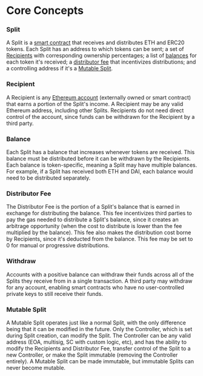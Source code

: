 # Core Concepts

### Split

A Split is a
[smart contract](https://ethereum.org/en/developers/docs/smart-contracts/) that
receives and distributes ETH and ERC20 tokens. Each Split has an address to
which tokens can be sent; a set of [Recipients](/core-concepts#recipient) with
corresponding ownership percentages; a list of
[balances](/core-concepts#balance) for each token it's received; a
[distributor fee](/core-concepts#distributor-fee) that incentivizes
distributions; and a controlling address if it's a
[Mutable Split](/core-concepts#mutable-split).

### Recipient

A Recipient is any
[Ethereum account](https://ethereum.org/en/developers/docs/accounts/#types-of-account)
(externally owned or smart contract) that earns a portion of the Split's income.
A Recipient may be any valid Ethereum address, including other Splits.
Recipients do not need direct control of the account, since funds can be
withdrawn for the Recipient by a third party.

### Balance

Each Split has a balance that increases whenever tokens are received. This
balance must be distributed before it can be withdrawn by the Recipients. Each
balance is token-specific, meaning a Split may have multiple balances. For
example, if a Split has received both ETH and DAI, each balance would need to be
distributed separately.

### Distributor Fee

The Distributor Fee is the portion of a Split's balance that is earned in
exchange for distributing the balance. This fee incentivizes third parties to
pay the gas needed to distribute a Split's balance, since it creates an
arbitrage opportunity (when the cost to distribute is lower than the fee
multiplied by the balance). This fee also makes the distribution cost borne by
Recipients, since it's deducted from the balance. This fee may be set to 0 for
manual or progressive distributions.

### Withdraw

Accounts with a positive balance can withdraw their funds across all of the
Splits they receive from in a single transaction. A third party may withdraw for
any account, enabling smart contracts who have no user-controlled private keys
to still receive their funds.

### Mutable Split

A Mutable Split operates just like a normal Split, with the only difference
being that it can be modified in the future. Only the Controller, which is set
during Split creation, can modify the Split. The Controller can be any valid
address (EOA, multisig, SC with custom logic, etc), and has the ability to
modify the Recipients and Distributor Fee, transfer control of the Split to a
new Controller, or make the Split immutable (removing the Controller entirely).
A Mutable Split can be made immutable, but immutable Splits can never become
mutable.
